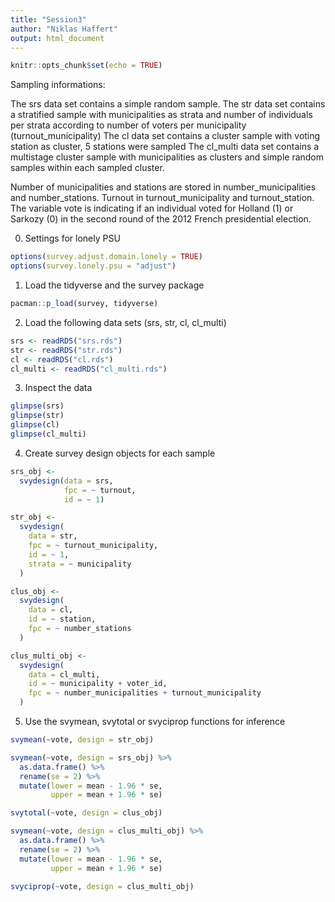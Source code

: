```yaml
---
title: "Session3"
author: "Niklas Haffert"
output: html_document
---
```


```r
knitr::opts_chunk$set(echo = TRUE)
```

Sampling informations:

The srs data set contains a simple random sample. 
The str data set contains a stratified sample with municipalities as strata and number of individuals per strata according to number of voters per municipality (turnout_municipality)
The cl data set contains a cluster sample with voting station as cluster, 5 stations were sampled
The cl_multi data set contains a multistage cluster sample with municipalities as clusters and simple random samples within each sampled cluster. 

Number of municipalities and stations are stored in number_municipalities and number_stations. Turnout in turnout_municipality and turnout_station. The variable vote is indicating if an individual voted for Holland (1) or Sarkozy (0) in the second round of the 2012 French presidential election.

0. Settings for lonely PSU 
```r
options(survey.adjust.domain.lonely = TRUE)
options(survey.lonely.psu = "adjust")
```

1. Load the tidyverse and the survey package 
```r
pacman::p_load(survey, tidyverse)
```

2. Load the following data sets (srs, str, cl, cl_multi)
```r
srs <- readRDS("srs.rds")
str <- readRDS("str.rds")
cl <- readRDS("cl.rds")
cl_multi <- readRDS("cl_multi.rds")
```

3. Inspect the data
```r
glimpse(srs)
glimpse(str)
glimpse(cl)
glimpse(cl_multi)
```

4. Create survey design objects for each sample
```r
srs_obj <-
  svydesign(data = srs,
            fpc = ~ turnout,
            id = ~ 1)
```

```r
str_obj <-
  svydesign(
    data = str,
    fpc = ~ turnout_municipality,
    id = ~ 1,
    strata = ~ municipality
  )
```

```r
clus_obj <-
  svydesign(
    data = cl,
    id = ~ station,
    fpc = ~ number_stations
  )
```

```r
clus_multi_obj <-
  svydesign(
    data = cl_multi,
    id = ~ municipality + voter_id,
    fpc = ~ number_municipalities + turnout_municipality
  )
```

5. Use the svymean, svytotal or svyciprop functions for inference
```r
svymean(~vote, design = str_obj)
```

```r
svymean(~vote, design = srs_obj) %>% 
  as.data.frame() %>%
  rename(se = 2) %>% 
  mutate(lower = mean - 1.96 * se,
         upper = mean + 1.96 * se)
```

```r
svytotal(~vote, design = clus_obj)
```

```r
svymean(~vote, design = clus_multi_obj) %>% 
  as.data.frame() %>%
  rename(se = 2) %>% 
  mutate(lower = mean - 1.96 * se,
         upper = mean + 1.96 * se)

svyciprop(~vote, design = clus_multi_obj)
```

